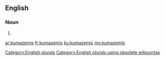 ==English==

===Noun===
{{head|en}}

# {{plural of|kumazemi}}

[[Category:English plurals]][[Category:English plurals using obsolete wikisyntax]]

[[ar:kumazemis]]
[[fr:kumazemis]]
[[ku:kumazemis]]
[[my:kumazemis]]